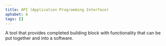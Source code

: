 ```yaml
---
title: API (Application Programming Interface)
aphabet: A
tags: []
---
```


A tool that provides completed building block with functionality that can be put together and into a software.
